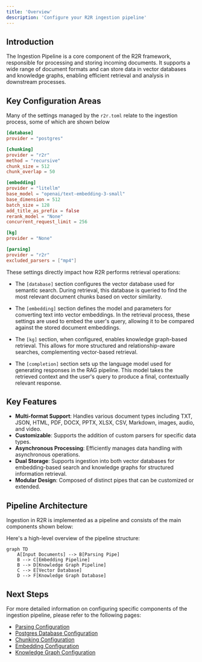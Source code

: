 ```yaml
---
title: 'Overview'
description: 'Configure your R2R ingestion pipeline'
---
```

## Introduction


The Ingestion Pipeline is a core component of the R2R framework, responsible for processing and storing incoming documents. It supports a wide range of document formats and can store data in vector databases and knowledge graphs, enabling efficient retrieval and analysis in downstream processes.

## Key Configuration Areas

Many of the settings managed by the `r2r.toml` relate to the ingestion process, some of which are shown below

```toml default_ingestion_settings.toml
[database]
provider = "postgres"

[chunking]
provider = "r2r"
method = "recursive"
chunk_size = 512
chunk_overlap = 50

[embedding]
provider = "litellm"
base_model = "openai/text-embedding-3-small"
base_dimension = 512
batch_size = 128
add_title_as_prefix = false
rerank_model = "None"
concurrent_request_limit = 256

[kg]
provider = "None"

[parsing]
provider = "r2r"
excluded_parsers = ["mp4"]
```

These settings directly impact how R2R performs retrieval operations:

- The `[database]` section configures the vector database used for semantic search. During retrieval, this database is queried to find the most relevant document chunks based on vector similarity.

- The `[embedding]` section defines the model and parameters for converting text into vector embeddings. In the retrieval process, these settings are used to embed the user's query, allowing it to be compared against the stored document embeddings.

- The `[kg]` section, when configured, enables knowledge graph-based retrieval. This allows for more structured and relationship-aware searches, complementing vector-based retrieval.

- The `[completion]` section sets up the language model used for generating responses in the RAG pipeline. This model takes the retrieved context and the user's query to produce a final, contextually relevant response.


## Key Features

- **Multi-format Support**: Handles various document types including TXT, JSON, HTML, PDF, DOCX, PPTX, XLSX, CSV, Markdown, images, audio, and video.
- **Customizable**: Supports the addition of custom parsers for specific data types.
- **Asynchronous Processing**: Efficiently manages data handling with asynchronous operations.
- **Dual Storage**: Supports ingestion into both vector databases for embedding-based search and knowledge graphs for structured information retrieval.
- **Modular Design**: Composed of distinct pipes that can be customized or extended.

## Pipeline Architecture

Ingestion in R2R is implemented as a pipeline and consists of the main components shown below:

Here's a high-level overview of the pipeline structure:

```mermaid
graph TD
    A[Input Documents] --> B[Parsing Pipe]
    B --> C[Embedding Pipeline]
    B --> D[Knowledge Graph Pipeline]
    C --> E[Vector Database]
    D --> F[Knowledge Graph Database]
```


## Next Steps

For more detailed information on configuring specific components of the ingestion pipeline, please refer to the following pages:

- [Parsing Configuration](/documentation/configuration/ingestion/parsing)
- [Postgres Database Configuration](/documentation/configuration/ingestion/postgres)
- [Chunking Configuration](/documentation/configuration/ingestion/chunking)
- [Embedding Configuration](/documentation/configuration/ingestion/embedding)
- [Knowledge Graph Configuration](/documentation/configuration/ingestion/knowledge-graph)